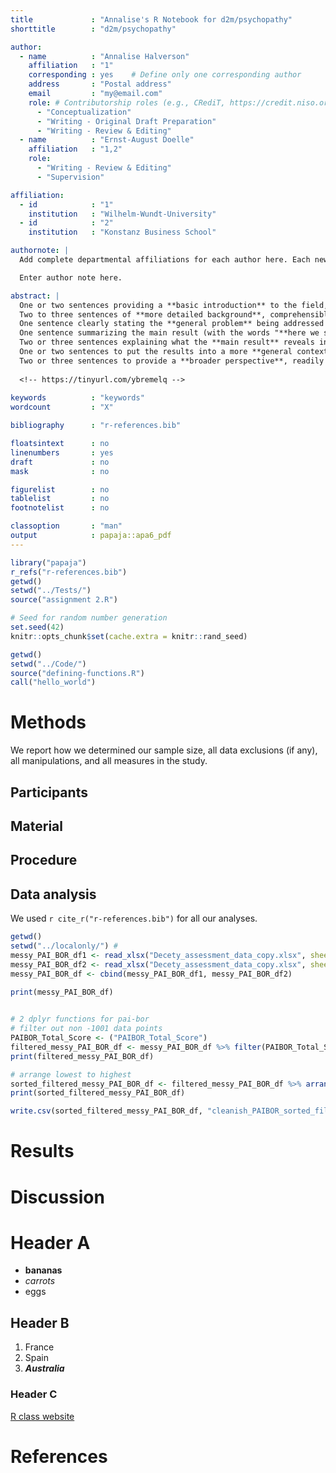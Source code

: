 ```yaml
---
title             : "Annalise's R Notebook for d2m/psychopathy"
shorttitle        : "d2m/psychopathy"

author: 
  - name          : "Annalise Halverson"
    affiliation   : "1"
    corresponding : yes    # Define only one corresponding author
    address       : "Postal address"
    email         : "my@email.com"
    role: # Contributorship roles (e.g., CRediT, https://credit.niso.org/)
      - "Conceptualization"
      - "Writing - Original Draft Preparation"
      - "Writing - Review & Editing"
  - name          : "Ernst-August Doelle"
    affiliation   : "1,2"
    role:
      - "Writing - Review & Editing"
      - "Supervision"

affiliation:
  - id            : "1"
    institution   : "Wilhelm-Wundt-University"
  - id            : "2"
    institution   : "Konstanz Business School"

authornote: |
  Add complete departmental affiliations for each author here. Each new line herein must be indented, like this line.

  Enter author note here.

abstract: |
  One or two sentences providing a **basic introduction** to the field,  comprehensible to a scientist in any discipline.
  Two to three sentences of **more detailed background**, comprehensible  to scientists in related disciplines.
  One sentence clearly stating the **general problem** being addressed by  this particular study.
  One sentence summarizing the main result (with the words "**here we show**" or their equivalent).
  Two or three sentences explaining what the **main result** reveals in direct comparison to what was thought to be the case previously, or how the  main result adds to previous knowledge.
  One or two sentences to put the results into a more **general context**.
  Two or three sentences to provide a **broader perspective**, readily comprehensible to a scientist in any discipline.
  
  <!-- https://tinyurl.com/ybremelq -->
  
keywords          : "keywords"
wordcount         : "X"

bibliography      : "r-references.bib"

floatsintext      : no
linenumbers       : yes
draft             : no
mask              : no

figurelist        : no
tablelist         : no
footnotelist      : no

classoption       : "man"
output            : papaja::apa6_pdf
---
```


```r
library("papaja")
r_refs("r-references.bib")
getwd()
setwd("../Tests/")
source("assignment 2.R")
```

```r
# Seed for random number generation
set.seed(42)
knitr::opts_chunk$set(cache.extra = knitr::rand_seed)
```

```r
getwd()
setwd("../Code/")
source("defining-functions.R")
call("hello_world")
```


# Methods
We report how we determined our sample size, all data exclusions (if any), all manipulations, and all measures in the study. <!-- 21-word solution (Simmons, Nelson & Simonsohn, 2012; retrieved from http://ssrn.com/abstract=2160588) -->

## Participants

## Material

## Procedure

## Data analysis
We used `r cite_r("r-references.bib")` for all our analyses.

```r

getwd()
setwd("../localonly/") #
messy_PAI_BOR_df1 <- read_xlsx("Decety_assessment_data_copy.xlsx", sheet = "PAI_BOR", range = cell_cols("A"))
messy_PAI_BOR_df2 <- read_xlsx("Decety_assessment_data_copy.xlsx", sheet = "PAI_BOR", range = cell_cols("Z"))
messy_PAI_BOR_df <- cbind(messy_PAI_BOR_df1, messy_PAI_BOR_df2)

print(messy_PAI_BOR_df)
  
```

```r

# 2 dplyr functions for pai-bor
# filter out non -1001 data points
PAIBOR_Total_Score <- ("PAIBOR_Total_Score")
filtered_messy_PAI_BOR_df <- messy_PAI_BOR_df %>% filter(PAIBOR_Total_Score > 0)
print(filtered_messy_PAI_BOR_df)

# arrange lowest to highest
sorted_filtered_messy_PAI_BOR_df <- filtered_messy_PAI_BOR_df %>% arrange(PAIBOR_Total_Score)
print(sorted_filtered_messy_PAI_BOR_df)

write.csv(sorted_filtered_messy_PAI_BOR_df, "cleanish_PAIBOR_sorted_filtered.csv", row.names = FALSE)

```

# Results

# Discussion

# Header A
* **bananas**
* *carrots*
* eggs

## Header B
1. France
2. Spain
3. **_Australia_**

### Header C
[R class website](https://nrdowling.github.io/d2m/index.html)
<!-- reference this page whenever you have questions -->

\newpage

# References

::: {#refs custom-style="Bibliography"}
:::
